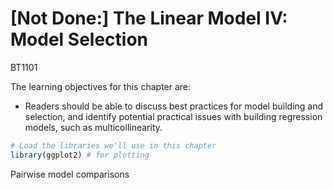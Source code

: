 # [Not Done:] The Linear Model IV: Model Selection

<span class="badge badge-bt"> BT1101 </span>


The learning objectives for this chapter are:

- Readers should be able to discuss best practices for model building and selection, and identify potential practical issues with building regression models, such as multicollinearity.


```r
# Load the libraries we'll use in this chapter
library(ggplot2) # for plotting
```


Pairwise model comparisons